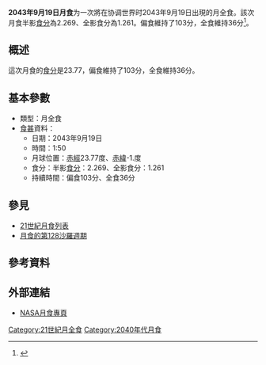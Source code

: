 {{future}}
{{Infobox lunar eclipse
| date        = 2043年9月19日
| time        = 1:50
| nature     = 月全食
| saros       = 128
| gamma           = -0.332
| magnitude      = 半影食分：2.269<br/>全影食分：1.261
| par_duration   = 103分
| tot_duration    = 36分
| chart               = Lunar eclipse chart close-2043Sep19.png
}}
'''2043年9月19日月食'''为一次將在协调世界时2043年9月19日出現的月全食。該次月食半影[[食分|食分]]為2.269、全影食分為1.261。偏食維持了103分，全食維持36分<ref name="nasa_catalog_list">{{cite web|url=http://sunearth.gsfc.nasa.gov/eclipse/LEcat/LE2001-2100.html|title=Lunar Eclipses: 2001 to 2100|language=en|publisher=[[NASA|NASA]]|archiveurl=https://web.archive.org/web/19990202141830/http://sunearth.gsfc.nasa.gov/eclipse/LEcat/LE2001-2100.html|archivedate=1999-02-02|deadurl=yes|accessdate=2016-09-10}}</ref>。

== 概述 ==
這次月食的[[食分|食分]]是23.77，偏食維持了103分，全食維持36分。

== 基本參數 ==
{{NoteUTC}}
* 類型：月全食
*[[食甚|食甚]]資料：
** 日期：2043年9月19日
** 時間：1:50
** 月球位置：[[赤經|赤經]]23.77度、[[赤緯|赤緯]]-1.度
** 食分：半影[[食分|食分]]：2.269、全影食分：1.261
** 持續時間：偏食103分、全食36分

== 參見 ==
{{portal box|天文學}}
* [[21世紀月食列表|21世紀月食列表]]
* [[月食的第128沙羅週期|月食的第128沙羅週期]]

== 參考資料 ==
{{reflist}}

== 外部連結 ==
* [http://eclipse.gsfc.nasa.gov/lunar.html NASA月食專頁]{{Wayback|url=http://eclipse.gsfc.nasa.gov/lunar.html |date=20181231235927 }}{{en icon}}
{{Lunar-eclipse-stub}}
{{月食}}

[[Category:21世紀月全食|Category:21世紀月全食]]
[[Category:2040年代月食|Category:2040年代月食]]